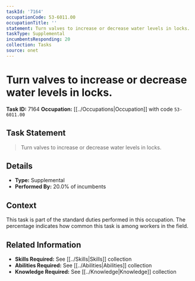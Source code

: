 ```yaml
---
taskId: '7164'
occupationCode: 53-6011.00
occupationTitle: ''
statement: Turn valves to increase or decrease water levels in locks.
taskType: Supplemental
incumbentsResponding: 20
collection: Tasks
source: onet
---
```

# Turn valves to increase or decrease water levels in locks.

**Task ID:** 7164
**Occupation:** [[../Occupations|Occupation]] with code `53-6011.00`

## Task Statement

> Turn valves to increase or decrease water levels in locks.

## Details

- **Type:** Supplemental
- **Performed By:** 20.0% of incumbents

## Context

This task is part of the standard duties performed in this occupation. The percentage indicates how common this task is among workers in the field.

## Related Information

- **Skills Required:** See [[../Skills|Skills]] collection
- **Abilities Required:** See [[../Abilities|Abilities]] collection
- **Knowledge Required:** See [[../Knowledge|Knowledge]] collection
